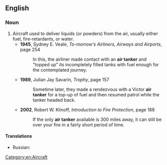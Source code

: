==English==

===Noun===
{{en-noun|head=[[air]] [[tanker]]}}
# Aircraft used to deliver liquids (or powders) from the air, usually either fuel, fire-retardants, or water.
#* '''1945''', Sydney E. Veale, ''To-morrow's Airliners, Airways and Airports'', page 254
#*: In this, the airliner made contact with an '''air tanker''' and "topped up" its incompletely filled tanks with fuel enough for the contemplated journey.
#* '''1989''', Julian Jay Savarin, ''Trophy'', page 157
#*: Sometime later, they made a rendezvous with a Victor '''air tanker''' for a top-up of fuel and then resumed patrol while the tanker headed back.
#* '''2002''', Robert W. Klinoff, ''Introduction to Fire Protection'', page 188
#*: If the only '''air tanker''' available is 300 miles away, it can still be over your fire in a fairly short period of time.

====Translations====
{{trans-top|aircraft used to deliver liquids (or powders) from the air}}
{{trans-mid}}
* Russian: {{t|ru|самолёт-запра́вщик|m}}
{{trans-bottom}}

[[Category:en:Aircraft]]